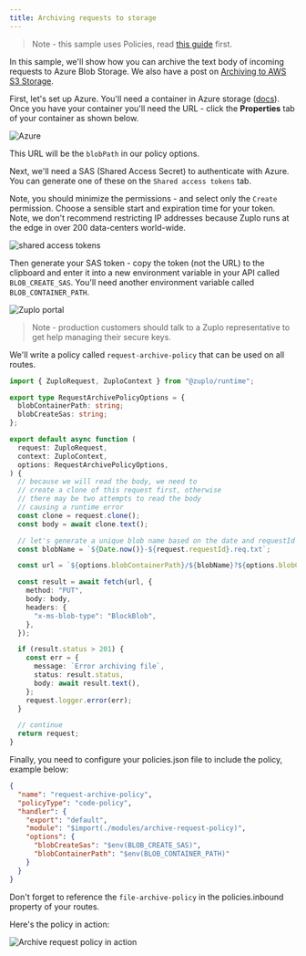 ```yaml
---
title: Archiving requests to storage
---
```


> Note - this sample uses Policies, read [this guide](../policies) first.

In this sample, we'll show how you can archive the text body of incoming
requests to Azure Blob Storage. We also have a post on
[Archiving to AWS S3 Storage](https://zuplo.com/blog/2022/03/22/custom-policies-in-code-archiving-requests-to-s3).

First, let's set up Azure. You'll need a container in Azure storage
([docs](https://learn.microsoft.com/en-us/azure/storage/common/storage-account-create?tabs=azure-portal)).
Once you have your container you'll need the URL - click the **Properties** tab
of your container as shown below.

![Azure](../../public/media/guides/archiving-requests-to-storage/Untitled.png)

This URL will be the `blobPath` in our policy options.

Next, we'll need a SAS (Shared Access Secret) to authenticate with Azure. You
can generate one of these on the `Shared access tokens` tab.

Note, you should minimize the permissions - and select only the `Create`
permission. Choose a sensible start and expiration time for your token. Note, we
don't recommend restricting IP addresses because Zuplo runs at the edge in over
200 data-centers world-wide.

![shared access tokens](../../public/media/guides/archiving-requests-to-storage/Untitled_1.png)

Then generate your SAS token - copy the token (not the URL) to the clipboard and
enter it into a new environment variable in your API called `BLOB_CREATE_SAS`.
You'll need another environment variable called `BLOB_CONTAINER_PATH`.

![Zuplo portal](../../public/media/guides/archiving-requests-to-storage/Untitled_2.png)

> Note - production customers should talk to a Zuplo representative to get help
> managing their secure keys.

We'll write a policy called `request-archive-policy` that can be used on all
routes.

```ts title="file-archive-policy.ts"
import { ZuploRequest, ZuploContext } from "@zuplo/runtime";

export type RequestArchivePolicyOptions = {
  blobContainerPath: string;
  blobCreateSas: string;
};

export default async function (
  request: ZuploRequest,
  context: ZuploContext,
  options: RequestArchivePolicyOptions,
) {
  // because we will read the body, we need to
  // create a clone of this request first, otherwise
  // there may be two attempts to read the body
  // causing a runtime error
  const clone = request.clone();
  const body = await clone.text();

  // let's generate a unique blob name based on the date and requestId
  const blobName = `${Date.now()}-${request.requestId}.req.txt`;

  const url = `${options.blobContainerPath}/${blobName}?${options.blobCreateSas}`;

  const result = await fetch(url, {
    method: "PUT",
    body: body,
    headers: {
      "x-ms-blob-type": "BlockBlob",
    },
  });

  if (result.status > 201) {
    const err = {
      message: `Error archiving file`,
      status: result.status,
      body: await result.text(),
    };
    request.logger.error(err);
  }

  // continue
  return request;
}
```

Finally, you need to configure your policies.json file to include the policy,
example below:

```json
{
  "name": "request-archive-policy",
  "policyType": "code-policy",
  "handler": {
    "export": "default",
    "module": "$import(./modules/archive-request-policy)",
    "options": {
      "blobCreateSas": "$env(BLOB_CREATE_SAS)",
      "blobContainerPath": "$env(BLOB_CONTAINER_PATH)"
    }
  }
}
```

Don't forget to reference the `file-archive-policy` in the policies.inbound
property of your routes.

Here's the policy in action:

![Archive request policy in action](../../public/media/guides/archiving-requests-to-storage/2021-11-21_22.51.33.gif)
